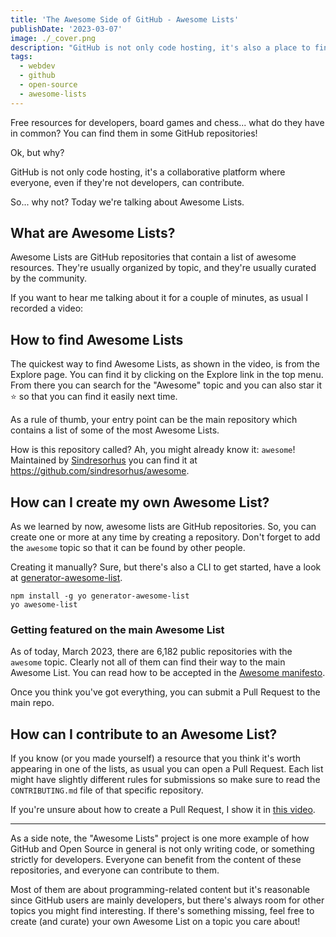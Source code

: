 ```yaml
---
title: 'The Awesome Side of GitHub - Awesome Lists'
publishDate: '2023-03-07'
image: ./_cover.png
description: "GitHub is not only code hosting, it's also a place to find and share awesome resources."
tags:
  - webdev
  - github
  - open-source
  - awesome-lists
---
```



Free resources for developers, board games and chess... what do they have in common? You can find them in some GitHub repositories!

Ok, but why?

GitHub is not only code hosting, it's a collaborative platform where everyone, even if they're not developers, can contribute.

So... why not? Today we're talking about Awesome Lists.

## What are Awesome Lists?

Awesome Lists are GitHub repositories that contain a list of awesome resources. They're usually organized by topic, and they're usually curated by the community.

If you want to hear me talking about it for a couple of minutes, as usual I recorded a video:

<YouTube id="dqp-JFb1Upg" />

## How to find Awesome Lists

The quickest way to find Awesome Lists, as shown in the video, is from the Explore page. You can find it by clicking on the Explore link in the top menu. From there you can search for the "Awesome" topic and you can also star it ⭐️ so that you can find it easily next time.

As a rule of thumb, your entry point can be the main repository which contains a list of some of the most Awesome Lists.

How is this repository called? Ah, you might already know it: `awesome`! Maintained by [Sindresorhus](https://github.com/sindresorhus) you can find it at https://github.com/sindresorhus/awesome.

## How can I create my own Awesome List?

As we learned by now, awesome lists are GitHub repositories. So, you can create one or more at any time by creating a repository. Don't forget to add the `awesome` topic so that it can be found by other people.

Creating it manually? Sure, but there's also a CLI to get started, have a look at [generator-awesome-list](https://github.com/dar5hak/generator-awesome-list).

```
npm install -g yo generator-awesome-list
yo awesome-list
```

### Getting featured on the main Awesome List

As of today, March 2023, there are 6,182 public repositories with the `awesome` topic. Clearly not all of them can find their way to the main Awesome List. You can read how to be accepted in the [Awesome manifesto](https://github.com/sindresorhus/awesome/blob/main/awesome.md).

Once you think you've got everything, you can submit a Pull Request to the main repo.

## How can I contribute to an Awesome List?

If you know (or you made yourself) a resource that you think it's worth appearing in one of the lists, as usual you can open a Pull Request. Each list might have slightly different rules for submissions so make sure to read the `CONTRIBUTING.md` file of that specific repository.

If you're unsure about how to create a Pull Request, I show it in [this video](https://youtu.be/8x6V5IOuXog).

---

As a side note, the "Awesome Lists" project is one more example of how GitHub and Open Source in general is not only writing code, or something strictly for developers. Everyone can benefit from the content of these repositories, and everyone can contribute to them.

Most of them are about programming-related content but it's reasonable since GitHub users are mainly developers, but there's always room for other topics you might find interesting. If there's something missing, feel free to create (and curate) your own Awesome List on a topic you care about!

